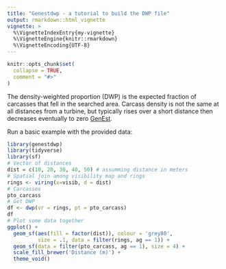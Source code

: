 ```yaml
---
title: "Genestdwp - a tutorial to build the DWP file"
output: rmarkdown::html_vignette
vignette: >
  %\VignetteIndexEntry{my-vignette}
  %\VignetteEngine{knitr::rmarkdown}
  %\VignetteEncoding{UTF-8}
---
```


```r
knitr::opts_chunk$set(
  collapse = TRUE,
  comment = "#>"
)
```

The density-weighted proportion (DWP) is the expected fraction of carcasses that fell in the searched area. Carcass density is not the same at all distances from a turbine, but typically rises over a short distance then decreases eventually to zero [GenEst](https://cran.r-project.org/web/packages/GenEst/vignettes/wind-examples.html).

Run a basic example with the provided data:

```r
library(genestdwp)
library(tidyverse)
library(sf)
# Vector of distances
dist = c(10, 20, 30, 40, 50) # assumming distance in meters
# Spatial join among visibility map and rings
rings <- viring(x=visib, d = dist)
# Carcasses
pto_carcass
# Get DWP
df <- dwp(vr = rings, pt = pto_carcass)
df
# Plot some data together
ggplot() +
  geom_sf(aes(fill = factor(dist)), colour = 'grey80',
          size = .1, data = filter(rings, ag == 1)) +
  geom_sf(data = filter(pto_carcass, ag == 1), size = 4) +
  scale_fill_brewer('Distance (m)') +
  theme_void()
```
